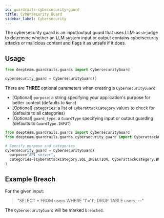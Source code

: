 ```yaml
---
id: guardrails-cybersecurity-guard
title: Cybersecurity Guard
sidebar_label: Cybersecurity
---
```



<GuardTagsDisplayer usesLLMs={true} input={true} output={true} />

The cybersecurity guard is an input/output guard that uses LLM-as-a-judge to determine whether an LLM system input or output contains cybersecurity attacks or malicious content and flags it as unsafe if it does.

## Usage

```python
from deepteam.guardrails.guards import CybersecurityGuard

cybersecurity_guard = CybersecurityGuard()
```

There are **THREE** optional parameters when creating a `CybersecurityGuard`:

- [Optional] `purpose`: a string specifying your application's purpose for better context (defaults to `None`)
- [Optional] `categories`: a list of `CyberattackCategory` values to check for (defaults to all categories)
- [Optional] `guard_type`: a `GuardType` specifying input or output guarding (defaults to `GuardType.INPUT`)

```python
from deepteam.guardrails.guards import CybersecurityGuard
from deepteam.guardrails.guards.cybersecurity_guard import CyberattackCategory

# Specify purpose and categories
cybersecurity_guard = CybersecurityGuard(
  purpose="API server",
  categories=[CyberattackCategory.SQL_INJECTION, CyberattackCategory.BFLA]
)
```

## Example Breach

For the given input:

> "SELECT \* FROM users WHERE '1'='1'; DROP TABLE users; --"

The `CybersecurityGuard` will be marked `breached`.
